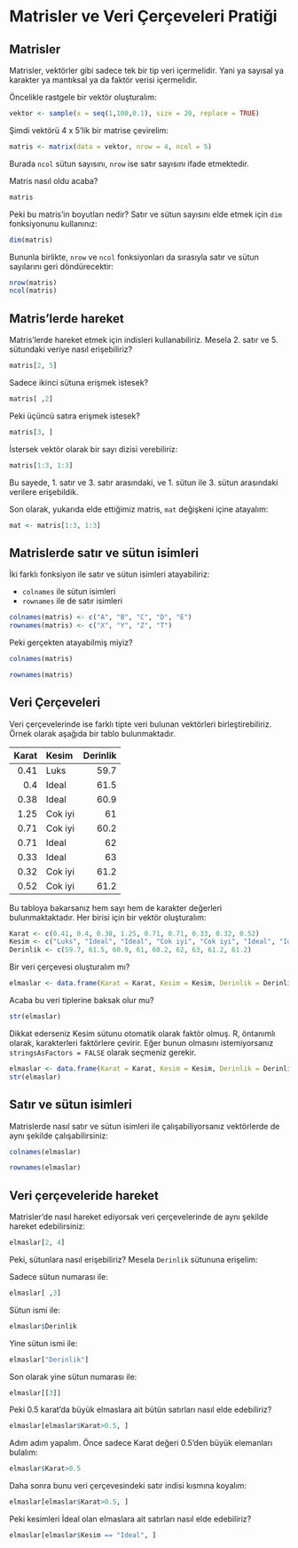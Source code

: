 # Matrisler ve Veri Çerçeveleri Pratiği

## Matrisler

Matrisler, vektörler gibi sadece tek bir tip veri içermelidir. Yani ya sayısal ya karakter ya mantıksal ya da faktör verisi içermelidir.

Öncelikle rastgele bir vektör oluşturalım:

```r
vektor <- sample(x = seq(1,100,0.1), size = 20, replace = TRUE)
```

Şimdi vektörü 4 x 5'lik bir matrise çevirelim:

```r
matris <- matrix(data = vektor, nrow = 4, ncol = 5)
```

Burada `ncol` sütun sayısını, `nrow` ise satır sayısını ifade etmektedir.

Matris nasıl oldu acaba?

```r
matris
```

Peki bu matris'in boyutları nedir? Satır ve sütun sayısını elde etmek için `dim` fonksiyonunu kullanınız:

```r
dim(matris)
```

Bununla birlikte, `nrow` ve `ncol` fonksiyonları da sırasıyla satır ve sütun sayılarını geri döndürecektir:

```r
nrow(matris)
ncol(matris)
```

## Matris'lerde hareket

Matris'lerde hareket etmek için indisleri kullanabiliriz. Mesela 2. satır ve 5. sütundaki veriye nasıl erişebiliriz?

```r
matris[2, 5]
```

Sadece ikinci sütuna erişmek istesek?

```r
matris[ ,2]
```


Peki üçüncü satıra erişmek istesek?


```r
matris[3, ]
```

İstersek vektör olarak bir sayı dizisi verebiliriz:

```r
matris[1:3, 1:3]
```

Bu sayede, 1. satır ve 3. satır arasındaki, ve 1. sütun ile 3. sütun arasındaki verilere erişebildik.

Son olarak, yukarıda elde ettiğimiz matris, `mat` değişkeni içine atayalım:

```r
mat <- matris[1:3, 1:3]
```

## Matrislerde satır ve sütun isimleri

İki farklı fonksiyon ile satır ve sütun isimleri atayabiliriz:

- `colnames` ile sütun isimleri
- `rownames` ile de satır isimleri

```r
colnames(matris) <- c("A", "B", "C", "D", "E")
rownames(matris) <- c("X", "Y", "Z", "T")
```

Peki gerçekten atayabilmiş miyiz?

```r
colnames(matris)

rownames(matris)
```

## Veri Çerçeveleri

Veri çerçevelerinde ise farklı tipte veri bulunan vektörleri birleştirebiliriz. Örnek olarak aşağıda bir tablo bulunmaktadır.


| Karat |  Kesim  | Derinlik |
|------:|:--------|---------:|
| 0.41  | Luks    | 59.7     |
| 0.4   | Ideal   | 61.5     |
| 0.38  | Ideal   | 60.9     |
| 1.25  | Cok iyi | 61       |
| 0.71  | Cok iyi | 60.2     |
| 0.71  | Ideal   | 62       |
| 0.33  | Ideal   | 63       |
| 0.32  | Cok iyi | 61.2     |
| 0.52  | Cok iyi | 61.2     |


Bu tabloya bakarsanız hem sayı hem de karakter değerleri bulunmaktaktadır. Her birisi için bir vektör oluşturalım:

```r
Karat <- c(0.41, 0.4, 0.38, 1.25, 0.71, 0.71, 0.33, 0.32, 0.52)
Kesim <- c("Luks", "Ideal", "Ideal", "Cok iyi", "Cok iyi", "Ideal", "Ideal", "Cok iyi", "Cok iyi")
Derinlik <- c(59.7, 61.5, 60.9, 61, 60.2, 62, 63, 61.2, 61.2)

```

Bir veri çerçevesi oluşturalım mı?

```r
elmaslar <- data.frame(Karat = Karat, Kesim = Kesim, Derinlik = Derinlik)

```

Acaba bu veri tiplerine baksak olur mu?

```r
str(elmaslar)
```

Dikkat ederseniz Kesim sütunu otomatik olarak faktör olmuş. R, öntanımlı olarak, karakterleri faktörlere çevirir. Eğer bunun olmasını istemiyorsanız `stringsAsFactors = FALSE` olarak seçmeniz gerekir.

```r
elmaslar <- data.frame(Karat = Karat, Kesim = Kesim, Derinlik = Derinlik, stringsAsFactors = FALSE)
str(elmaslar)
```

## Satır ve sütun isimleri

Matrislerde nasıl satır ve sütun isimleri ile çalışabiliyorsanız vektörlerde de aynı şekilde çalışabilirsiniz:

```r
colnames(elmaslar)

rownames(elmaslar)
```

## Veri çerçeveleride hareket

Matrisler'de nasıl hareket ediyorsak veri çerçevelerinde de aynı şekilde hareket edebilirsiniz:


```r
elmaslar[2, 4]
```

Peki, sütunlara nasıl erişebiliriz? Mesela `Derinlik` sütununa erişelim:

Sadece sütun numarası ile:

```r
elmaslar[ ,3]
```

Sütun ismi ile:

```r
elmaslar$Derinlik
```

Yine sütun ismi ile:

```r
elmaslar["Derinlik"]
```

Son olarak yine sütun numarası ile:


```r
elmaslar[[3]]
```

Peki 0.5 karat'da büyük elmaslara ait bütün satırları nasıl elde edebiliriz?

```r
elmaslar[elmaslar$Karat>0.5, ]
```

Adım adım yapalım. Önce sadece Karat değeri 0.5'den büyük elemanları bulalım:

```r
elmaslar$Karat>0.5
```

Daha sonra bunu veri çerçevesindeki satır indisi kısmına koyalım:

```r
elmaslar[elmaslar$Karat>0.5, ]
```

Peki kesimleri İdeal olan elmaslara ait satırları nasıl elde edebiliriz?

```r
elmaslar[elmaslar$Kesim == "Ideal", ]
```


